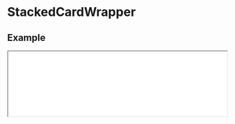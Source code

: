 # StackedCardWrapper

## Example

<iframe
  src="/stacked-card-wrapper"
  height={500}
  width="100%"
  className="mt-6 rounded-xl"
/>

```javascript filename="index.tsx" copy
import { StackedCardWrapper } from "@nguyend-nam/scrollery-ts";

export default function StackedCardWrapperDemo() {
  return (
    <div className="!bg-slate-50 p-8">
      <h1 className="!text-[#577D86]">Animate on Scroll</h1>
      <p className="!text-gray-500">
        &quot;There is no one who loves pain itself, who seeks after it and
        wants to have it, simply because it is pain...&quot;
      </p>

      <StackedCardWrapper
        className="w-full space-y-[800px] !mt-8 !mb-40"
        itemClassName="!h-[300px]"
      >
        <div className="rounded-3xl shadow-md h-full bg-[#577D86]" />
        <div className="rounded-3xl shadow-md h-full bg-[#569DAA]" />
        <div className="rounded-3xl shadow-md h-full bg-[#87CBB9]" />
        <div className="rounded-3xl shadow-md h-full bg-[#B9EDDD]" />
      </StackedCardWrapper>
    </div>
  );
}
```

## Props

| Name              | Type            | Default | Description                                              | Required |
| ----------------- | --------------- | ------- | -------------------------------------------------------- | -------- |
| **children**      | `ReactNode`     |         | The images for the content you want to animate on scroll | &check;  |
| **style**         | `CSSProperties` |         | The styles you want to apply to the wrapper              |          |
| **className**     | `string`        |         | The classes you want to apply to the wrapper             |          |
| **itemStyle**     | `CSSProperties` |         | The styles you want to apply to each item                |          |
| **itemClassName** | `string`        |         | The classes you want to apply to each item               |          |
